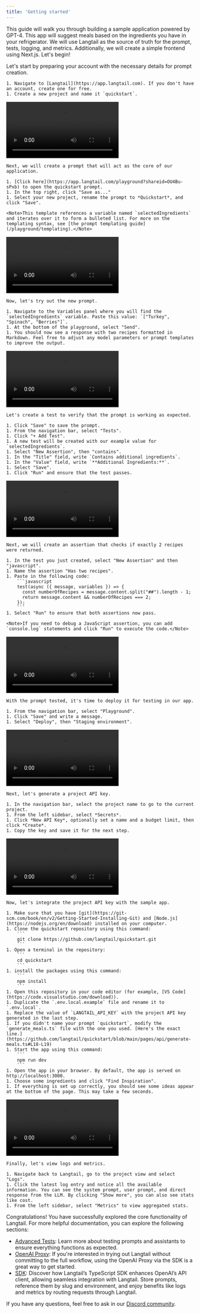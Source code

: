 ```yaml
---
title: 'Getting started'
---
```

This guide will walk you through building a sample application powered by GPT-4. This app will suggest meals based on the ingredients you have in your refrigerator. We will use Langtail as the source of truth for the prompt, tests, logging, and metrics. Additionally, we will create a simple frontend using Next.js. Let's begin!

<Steps>

  <Step title="Prepare your account">
    Let's start by preparing your account with the necessary details for prompt creation.

    1. Navigate to [Langtail](https://app.langtail.com). If you don't have an account, create one for free.
    1. Create a new project and name it `quickstart`.
  </Step>

  <Step title="Create a prompt">
    <video
      controls
      className="w-full aspect-video"
      src="/images/quickstart/step2.mp4"
    ></video>

    Next, we will create a prompt that will act as the core of our application.

    1. [Click here](https://app.langtail.com/playground?shareid=OU4Bu-sPxb) to open the quickstart prompt.
    1. In the top right, click "Save as..."
    1. Select your new project, rename the prompt to *Quickstart*, and click "Save".

    <Note>This template references a variable named `selectedIngredients` and iterates over it to form a bulleted list. For more on the templating syntax, see [the prompt templating guide](/playground/templating).</Note>
  </Step>

  <Step title="Try the prompt">
    <video
      controls
      className="w-full aspect-video"
      src="/images/quickstart/step3.mp4"
    ></video>

    Now, let's try out the new prompt.

    1. Navigate to the Variables panel where you will find the `selectedIngredients` variable. Paste this value: `["Turkey", "Spinach", "Berries"]`.
    1. At the bottom of the playground, select "Send".
    1. You should now see a response with two recipes formatted in Markdown. Feel free to adjust any model parameters or prompt templates to improve the output.
  </Step>

  <Step title="Create a basic test">
    <video
      controls
      className="w-full aspect-video"
      src="/images/quickstart/step4.mp4"
    ></video>

    Let's create a test to verify that the prompt is working as expected.

    1. Click "Save" to save the prompt.
    1. From the navigation bar, select "Tests".
    1. Click "+ Add Test".
    1. A new test will be created with our example value for `selectedIngredients`.
    1. Select "New Assertion", then "contains".
    1. In the "Title" field, write `Contains additional ingredients`.
    1. In the "Value" field, write `**Additional Ingredients:**`.
    1. Select "Save".
    1. Click "Run" and ensure that the test passes.
  </Step>

  <Step title="Create a more complex assertion">
    <video
      controls
      className="w-full aspect-video"
      src="/images/quickstart/step5.mp4"
    ></video>

    Next, we will create an assertion that checks if exactly 2 recipes were returned.

    1. In the test you just created, select "New Assertion" and then "javascript".
    1. Name the assertion "Has two recipes".
    1. Paste in the following code:
        ```javascript
        test(async ({ message, variables }) => {
          const numberOfRecipes = message.content.split("##").length - 1;
          return message.content && numberOfRecipes === 2;
        });
        ```
    1. Select "Run" to ensure that both assertions now pass.

    <Note>If you need to debug a JavaScript assertion, you can add `console.log` statements and click "Run" to execute the code.</Note>
  </Step>

  <Step title="Deploy the prompt">
    <video
      controls
      className="w-full aspect-video"
      src="/images/quickstart/step6.mp4"
    ></video>

    With the prompt tested, it's time to deploy it for testing in our app.

    1. From the navigation bar, select "Playground".
    1. Click "Save" and write a message.
    1. Select "Deploy", then "Staging environment".
  </Step>

  <Step title="Generate a project API key">
    <video
      controls
      className="w-full aspect-video"
      src="/images/quickstart/step7.mp4"
    ></video>

    Next, let's generate a project API key.

    1. In the navigation bar, select the project name to go to the current project.
    1. From the left sidebar, select *Secrets*.
    1. Click *New API Key*, optionally set a name and a budget limit, then click *Create*.
    1. Copy the key and save it for the next step.
  </Step>

  <Step title="Integrate with the sample app">
    <video
      controls
      className="w-full aspect-video"
      src="/images/quickstart/step8.mp4"
    ></video>

    Now, let's integrate the project API key with the sample app.

    1. Make sure that you have [git](https://git-scm.com/book/en/v2/Getting-Started-Installing-Git) and [Node.js](https://nodejs.org/en/download) installed on your computer.
    1. Clone the quickstart repository using this command:
        ```
        git clone https://github.com/langtail/quickstart.git
        ```
    1. Open a terminal in the repository:
        ```
        cd quickstart
        ```
    1. install the packages using this command:
        ```
        npm install
        ```
    1. Open this repository in your code editor (for example, [VS Code](https://code.visualstudio.com/download)).
    1. Duplicate the `.env.local.example` file and rename it to `.env.local`.
    1. Replace the value of `LANGTAIL_API_KEY` with the project API key generated in the last step.
    1. If you didn't name your prompt `quickstart`, modify the `generate_meals.ts` file with the one you used. [Here's the exact line.](https://github.com/langtail/quickstart/blob/main/pages/api/generate-meals.ts#L18-L19)
    1. Start the app using this command:
        ```
        npm run dev
        ```
    1. Open the app in your browser. By default, the app is served on http://localhost:3000.
    1. Choose some ingredients and click "Find Inspiration".
    1. If everything is set up correctly, you should see some ideas appear at the bottom of the page. This may take a few seconds.
  </Step>

  <Step title="View logs and metrics">
    <video
      controls
      className="w-full aspect-video"
      src="/images/quickstart/step9.mp4"
    ></video>

    Finally, let's view logs and metrics.

    1. Navigate back to Langtail, go to the project view and select "Logs".
    1. Click the latest log entry and notice all the available information. You can see the system prompt, user prompt, and direct response from the LLM. By clicking "Show more", you can also see stats like cost.
    1. From the left sidebar, select "Metrics" to view aggregated stats.
  </Step>
</Steps>

Congratulations! You have successfully explored the core functionality of Langtail. For more helpful documentation, you can explore the following sections:

- [Advanced Tests](/tutorials/tests/adv-tests): Learn more about testing prompts and assistants to ensure everything functions as expected.
- [OpenAI Proxy](/tutorials/proxy/integrate-sdk): If you're interested in trying out Langtail without committing to the full workflow, using the OpenAI Proxy via the SDK is a great way to get started.
- [SDK](/tutorials/sdks/typescript): Discover how Langtail’s TypeScript SDK enhances OpenAI’s API client, allowing seamless integration with Langtail. Store prompts, reference them by slug and environment, and enjoy benefits like logs and metrics by routing requests through Langtail.

If you have any questions, feel free to ask in our [Discord community](https://discord.com/invite/PpNqWYdBCS).